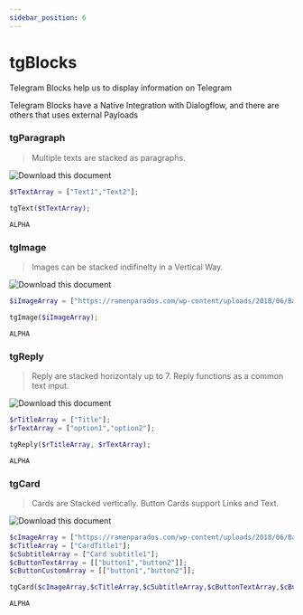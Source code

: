 ```yaml
---
sidebar_position: 6
---
```


# tgBlocks


Telegram Blocks help us to display information on Telegram

Telegram Blocks have a Native Integration with Dialogflow, and there are others that uses external Payloads

### tgParagraph

> Multiple texts are stacked as paragraphs.

<Tabs>
<TabItem value="simple" label="One Paragraph">

![Download this document](./../../../static/img/blocks/tg/text.jpg)

<Tabs>
<TabItem value="php" label="PHP">

```php
$tTextArray = ["Text1","Text2"];

tgText($tTextArray);
```

</TabItem>
<TabItem value="nodejs" label="Node.js">

```nodejs
ALPHA
```

</TabItem>
</Tabs>

</TabItem>
<TabItem value="complex" label="Two or More Paragraphs">

</TabItem>
</Tabs>

### tgImage

> Images can be stacked indifinelty in a Vertical Way.

<Tabs>
<TabItem value="simple" label="One Image">

![Download this document](./../../../static/img/blocks/tg/image.jpg)

<Tabs>
<TabItem value="php" label="PHP">

```php
$iImageArray = ["https://ramenparados.com/wp-content/uploads/2018/06/Barakamon-destacado-1000x600.jpg"];

tgImage($iImageArray);
```

</TabItem>
<TabItem value="nodejs" label="Node.js">

```nodejs
ALPHA
```

</TabItem>
</Tabs>

</TabItem>
<TabItem value="complex" label="Two or More Images">

</TabItem>
</Tabs>

### tgReply

> Reply are stacked horizontaly up to 7.
> Reply functions as a common text input.

<Tabs>
<TabItem value="simple" label="One Reply">

![Download this document](./../../../static/img/blocks/tg/reply.jpg)

<Tabs>
<TabItem value="php" label="PHP">

```php
$rTitleArray = ["Title"];
$rTextArray = ["option1","option2"];

tgReply($rTitleArray, $rTextArray);
```

</TabItem>
<TabItem value="nodejs" label="Node.js">

```nodejs
ALPHA
```

</TabItem>
</Tabs>

</TabItem>
<TabItem value="complex" label="Two or More Replies">

</TabItem>
</Tabs>

### tgCard

> Cards are Stacked vertically.
> Button Cards support Links and Text.

<Tabs>
<TabItem value="simple" label="One Card">

![Download this document](./../../../static/img/blocks/tg/card.jpg)

<Tabs>
<TabItem value="php" label="PHP">

```php
$cImageArray = ["https://ramenparados.com/wp-content/uploads/2018/06/Barakamon-destacado-1000x600.jpg"];
$cTitleArray = ["CardTitle1"];
$cSubtitleArray = ["Card subtitle1"];
$cButtonTextArray = [["button1","button2"]];
$cButtonCustomArray = [["button1","button2"]];

tgCard($cImageArray,$cTitleArray,$cSubtitleArray,$cButtonTextArray,$cButtonCustomArray);
```

</TabItem>
<TabItem value="nodejs" label="Node.js">

```nodejs
ALPHA
```

</TabItem>
</Tabs>

</TabItem>
<TabItem value="complex" label="Two or More Cards">

</TabItem>
</Tabs>

<!-- ### tgExternalVerticalButtons -->
